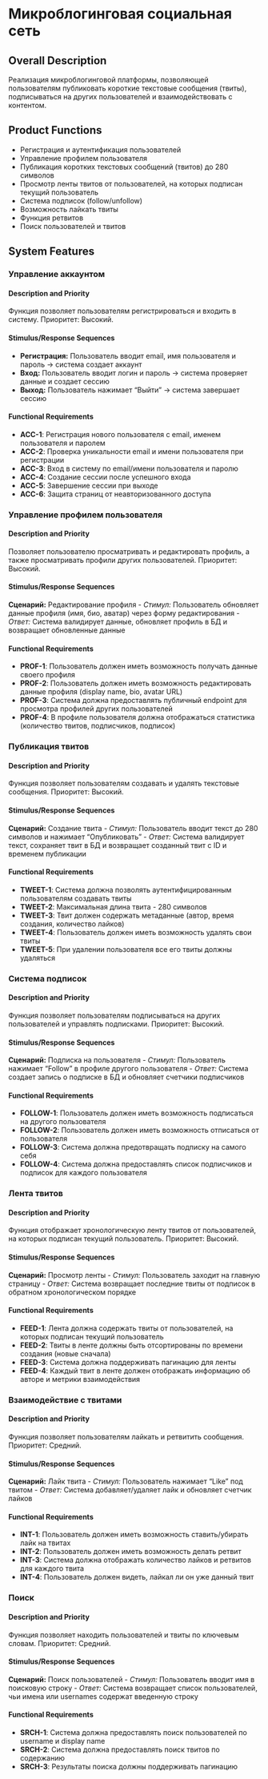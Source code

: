 # Микроблогинговая социальная сеть

## Overall Description

Реализация микроблогинговой платформы, позволяющей пользователям публиковать короткие текстовые сообщения (твиты), подписываться на других пользователей и взаимодействовать с контентом.

## Product Functions

- Регистрация и аутентификация пользователей
- Управление профилем пользователя
- Публикация коротких текстовых сообщений (твитов) до 280 символов
- Просмотр ленты твитов от пользователей, на которых подписан текущий пользователь
- Система подписок (follow/unfollow)
- Возможность лайкать твиты
- Функция ретвитов
- Поиск пользователей и твитов

## System Features

### Управление аккаунтом

#### Description and Priority

Функция позволяет пользователям регистрироваться и входить в систему. Приоритет: Высокий.

#### Stimulus/Response Sequences

- **Регистрация:** Пользователь вводит email, имя пользователя и пароль → система создает аккаунт
- **Вход:** Пользователь вводит логин и пароль → система проверяет данные и создает сессию
- **Выход:** Пользователь нажимает "Выйти" → система завершает сессию

#### Functional Requirements

- **ACC-1**: Регистрация нового пользователя с email, именем пользователя и паролем
- **ACC-2**: Проверка уникальности email и имени пользователя при регистрации
- **ACC-3**: Вход в систему по email/имени пользователя и паролю
- **ACC-4**: Создание сессии после успешного входа
- **ACC-5**: Завершение сессии при выходе
- **ACC-6**: Защита страниц от неавторизованного доступа

### Управление профилем пользователя

#### Description and Priority

Позволяет пользователю просматривать и редактировать профиль, а также просматривать профили других пользователей. Приоритет: Высокий.

#### Stimulus/Response Sequences

**Сценарий:** Редактирование профиля
- *Стимул:* Пользователь обновляет данные профиля (имя, био, аватар) через форму редактирования
- *Ответ:* Система валидирует данные, обновляет профиль в БД и возвращает обновленные данные

#### Functional Requirements

- **PROF-1**: Пользователь должен иметь возможность получать данные своего профиля
- **PROF-2**: Пользователь должен иметь возможность редактировать данные профиля (display name, bio, avatar URL)
- **PROF-3**: Система должна предоставлять публичный endpoint для просмотра профилей других пользователей
- **PROF-4**: В профиле пользователя должна отображаться статистика (количество твитов, подписчиков, подписок)

### Публикация твитов

#### Description and Priority

Функция позволяет пользователям создавать и удалять текстовые сообщения. Приоритет: Высокий.

#### Stimulus/Response Sequences

**Сценарий:** Создание твита
- *Стимул:* Пользователь вводит текст до 280 символов и нажимает "Опубликовать"
- *Ответ:* Система валидирует текст, сохраняет твит в БД и возвращает созданный твит с ID и временем публикации

#### Functional Requirements

- **TWEET-1**: Система должна позволять аутентифицированным пользователям создавать твиты
- **TWEET-2**: Максимальная длина твита - 280 символов
- **TWEET-3**: Твит должен содержать метаданные (автор, время создания, количество лайков)
- **TWEET-4**: Пользователь должен иметь возможность удалять свои твиты
- **TWEET-5**: При удалении пользователя все его твиты должны удаляться

### Система подписок

#### Description and Priority
Функция позволяет пользователям подписываться на других пользователей и управлять подписками. Приоритет: Высокий.

#### Stimulus/Response Sequences
**Сценарий:** Подписка на пользователя
- *Стимул:* Пользователь нажимает "Follow" в профиле другого пользователя
- *Ответ:* Система создает запись о подписке в БД и обновляет счетчики подписчиков

#### Functional Requirements
- **FOLLOW-1**: Пользователь должен иметь возможность подписаться на другого пользователя
- **FOLLOW-2**: Пользователь должен иметь возможность отписаться от пользователя
- **FOLLOW-3**: Система должна предотвращать подписку на самого себя
- **FOLLOW-4**: Система должна предоставлять список подписчиков и подписок для каждого пользователя

### Лента твитов

#### Description and Priority

Функция отображает хронологическую ленту твитов от пользователей, на которых подписан текущий пользователь. Приоритет: Высокий.

#### Stimulus/Response Sequences

**Сценарий:** Просмотр ленты
- *Стимул:* Пользователь заходит на главную страницу
- *Ответ:* Система возвращает последние твиты от подписок в обратном хронологическом порядке

#### Functional Requirements

- **FEED-1**: Лента должна содержать твиты от пользователей, на которых подписан текущий пользователь
- **FEED-2**: Твиты в ленте должны быть отсортированы по времени создания (новые сначала)
- **FEED-3**: Система должна поддерживать пагинацию для ленты
- **FEED-4**: Каждый твит в ленте должен отображать информацию об авторе и метрики взаимодействия

### Взаимодействие с твитами

#### Description and Priority

Функция позволяет пользователям лайкать и ретвитить сообщения. Приоритет: Средний.

#### Stimulus/Response Sequences

**Сценарий:** Лайк твита
- *Стимул:* Пользователь нажимает "Like" под твитом
- *Ответ:* Система добавляет/удаляет лайк и обновляет счетчик лайков

#### Functional Requirements

- **INT-1**: Пользователь должен иметь возможность ставить/убирать лайк на твитах
- **INT-2**: Пользователь должен иметь возможность делать ретвит
- **INT-3**: Система должна отображать количество лайков и ретвитов для каждого твита
- **INT-4**: Пользователь должен видеть, лайкал ли он уже данный твит

### Поиск

#### Description and Priority

Функция позволяет находить пользователей и твиты по ключевым словам. Приоритет: Средний.

#### Stimulus/Response Sequences

**Сценарий:** Поиск пользователей
- *Стимул:* Пользователь вводит имя в поисковую строку
- *Ответ:* Система возвращает список пользователей, чьи имена или usernames содержат введенную строку

#### Functional Requirements

- **SRCH-1**: Система должна предоставлять поиск пользователей по username и display name
- **SRCH-2**: Система должна предоставлять поиск твитов по содержанию
- **SRCH-3**: Результаты поиска должны поддерживать пагинацию
